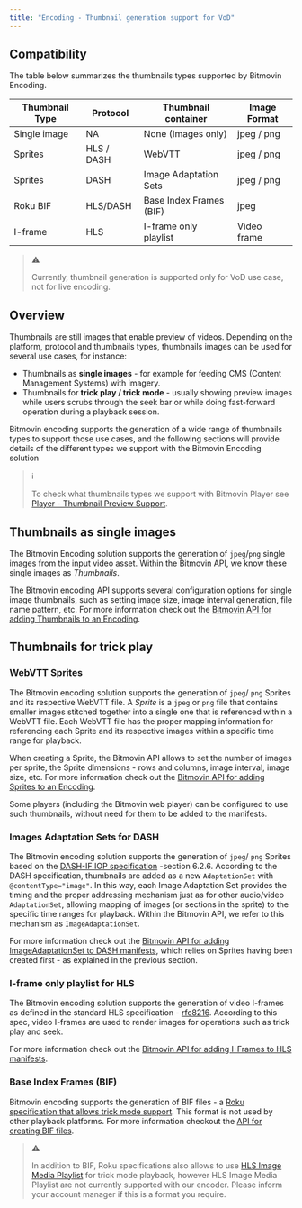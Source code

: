 ```yaml
---
title: "Encoding - Thumbnail generation support for VoD"
---
```


## Compatibility

The table below summarizes the thumbnails types supported by Bitmovin Encoding.

| Thumbnail Type | Protocol   | Thumbnail container     | Image Format |
| -------------- | ---------- | ----------------------- | ------------ |
| Single image   | NA         | None (Images only)      | jpeg / png   |
| Sprites        | HLS / DASH | WebVTT                  | jpeg / png   |
| Sprites        | DASH       | Image Adaptation Sets   | jpeg / png   |
| Roku BIF       | HLS/DASH   | Base Index Frames (BIF) | jpeg         |
| I-frame        | HLS        | I-frame only playlist   | Video frame  |

> ⚠️
> 
> Currently, thumbnail generation is supported only for VoD use case, not for live encoding.

## Overview

Thumbnails are still images that enable preview of videos. Depending on the platform, protocol and thumbnails types, thumbnails images can be used for several use cases, for instance:

* Thumbnails as **single images** \- for example for feeding CMS (Content Management Systems) with imagery.
* Thumbnails for **trick play / trick mode** \- usually showing preview images while users scrubs through the seek bar or while doing fast-forward operation during a playback session.

Bitmovin encoding supports the generation of a wide range of thumbnails types to support those use cases, and the following sections will provide details of the different types we support with the Bitmovin Encoding solution

> ℹ️
> 
> To check what thumbnails types we support with Bitmovin Player see [Player - Thumbnail Preview Support](https://developer.bitmovin.com/playback/docs/thumbnail-preview-support).

## Thumbnails as single images

The Bitmovin Encoding solution supports the generation of `jpeg`/`png` single images from the input video asset. Within the Bitmovin API, we know these single images as _Thumbnails_.

The Bitmovin encoding API supports several configuration options for single image thumbnails, such as setting image size, image interval generation, file name pattern, etc. For more information check out the [Bitmovin API for adding Thumbnails to an Encoding](/encoding/reference/postencodingencodingsstreamsthumbnailsbyencodingidandstreamid).

## Thumbnails for trick play

### WebVTT Sprites

The Bitmovin encoding solution supports the generation of `jpeg`/ `png` Sprites and its respective WebVTT file. A _Sprite_ is a `jpeg` or `png` file that contains smaller images stitched together into a single one that is referenced within a WebVTT file. Each WebVTT file has the proper mapping information for referencing each Sprite and its respective images within a specific time range for playback.

When creating a Sprite, the Bitmovin API allows to set the number of images per sprite, the Sprite dimensions - rows and columns, image interval, image size, etc. For more information check out the [Bitmovin API for adding Sprites to an Encoding](/encoding/reference/postencodingencodingsstreamsspritesbyencodingidandstreamid).

Some players (including the Bitmovin web player) can be configured to use such thumbnails, without need for them to be added to the manifests.

### Images Adaptation Sets for DASH

The Bitmovin encoding solution supports the generation of `jpeg`/ `png` Sprites based on the [DASH-IF IOP specification](https://dashif.org/docs/DASH-IF-IOP-v4.3.pdf) \-section 6.2.6\. According to the DASH specification, thumbnails are added as a new `AdaptationSet` with `@contentType="image"`. In this way, each Image Adaptation Set provides the timing and the proper addressing mechanism just as for other audio/video `AdaptationSet`, allowing mapping of images (or sections in the sprite) to the specific time ranges for playback. Within the Bitmovin API, we refer to this mechanism as `ImageAdaptationSet`.

For more information check out the [Bitmovin API for adding ImageAdaptationSet to DASH manifests](/encoding/reference/postencodingmanifestsdashperiodsadaptationsetsimagebymanifestidandperiodid), which relies on Sprites having been created first - as explained in the previous section.

### I-frame only playlist for HLS

The Bitmovin encoding solution supports the generation of video I-frames as defined in the standard HLS specification - [rfc8216](https://datatracker.ietf.org/doc/html/rfc8216#section-4.3.4.3). According to this spec, video I-frames are used to render images for operations such as trick play and seek.

For more information check out the [Bitmovin API for adding I-Frames to HLS manifests](/encoding/reference/postencodingmanifestshlsstreamsiframebymanifestidandstreamid).

### Base Index Frames (BIF)

Bitmovin encoding supports the generation of BIF files - a [Roku specification that allows trick mode support](https://developer.roku.com/en-gb/docs/developer-program/media-playback/trick-mode/trick-mode.md). This format is not used by other playback platforms. For more information checkout the [API for creating BIF files](/encoding/reference/postencodingencodingsstreamsbifsbyencodingidandstreamid).

> ⚠️
> 
> In addition to BIF, Roku specifications also allows to use [HLS Image Media Playlist](https://github.com/image-media-playlist/spec) for trick mode playback, however HLS Image Media Playlist are not currently supported with our encoder. Please inform your account manager if this is a format you require.